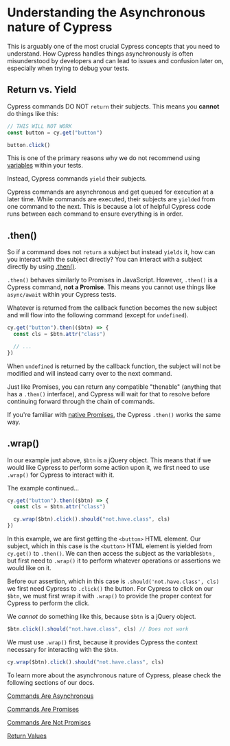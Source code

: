 # Understanding the Asynchronous nature of Cypress

This is arguably one of the most crucial Cypress concepts that you need to understand. How Cypress handles things asynchronously is often misunderstood by developers and can lead to issues and confusion later on, especially when trying to debug your tests.

## Return vs. Yield

Cypress commands DO NOT `return` their subjects. This means you **cannot** do things like this:

```jsx
// THIS WILL NOT WORK
const button = cy.get("button")

button.click()
```

This is one of the primary reasons why we do not recommend using [variables](https://docs.cypress.io/guides/core-concepts/variables-and-aliases#Variables) within your tests.

Instead, Cypress commands `yield` their subjects.

Cypress commands are asynchronous and get queued for execution at a later time. While commands are executed, their subjects are `yielded` from one command to the next. This is because a lot of helpful Cypress code runs between each command to ensure everything is in order.

## .then()

So if a command does not `return` a subject but instead `yields` it, how can you interact with the subject directly? You can interact with a subject directly by using [.then()](https://docs.cypress.io/guides/core-concepts/variables-and-aliases#Closures).

`.then()` behaves similarly to Promises in JavaScript. However, `.then()` is a Cypress command, **not a Promise**. This means you cannot use things like `async/await` within your Cypress tests.

Whatever is returned from the callback function becomes the new subject and will flow into the following command (except for `undefined`).

```jsx
cy.get("button").then(($btn) => {
  const cls = $btn.attr("class")

  // ...
})
```

When `undefined` is returned by the callback function, the subject will not be modified and will instead carry over to the next command.

Just like Promises, you can return any compatible "thenable" (anything that has a `.then()` interface), and Cypress will wait for that to resolve before continuing forward through the chain of commands.

If you're familiar with [native Promises](https://developer.mozilla.org/en-US/docs/Web/JavaScript/Guide/Using_promises), the Cypress `.then()` works the same way.

## .wrap()

In our example just above, `$btn` is a jQuery object. This means that if we would like Cypress to perform some action upon it, we first need to use `.wrap()` for Cypress to interact with it.

The example continued...

```jsx
cy.get("button").then(($btn) => {
  const cls = $btn.attr("class")

  cy.wrap($btn).click().should("not.have.class", cls)
})
```

In this example, we are first getting the `<button>` HTML element. Our subject, which in this case is the `<button>` HTML element is yielded from `cy.get()` to `.then()`. We can then access the subject as the variable`$btn` , but first need to `.wrap()` it to perform whatever operations or assertions we would like on it.

Before our assertion, which in this case is `.should('not.have.class', cls)` we first need Cypress to `.click()` the button. For Cypress to click on our `$btn`, we must first wrap it with `.wrap()` to provide the proper context for Cypress to perform the click.

We _cannot_ do something like this, because `$btn` is a jQuery object.

```jsx
$btn.click().should("not.have.class", cls) // Does not work
```

We must use `.wrap()` first, because it provides Cypress the context necessary for interacting with the `$btn`.

```jsx
cy.wrap($btn).click().should("not.have.class", cls)
```

To learn more about the asynchronous nature of Cypress, please check the following sections of our docs.

[Commands Are Asynchronous](https://docs.cypress.io/guides/core-concepts/introduction-to-cypress#Commands-Are-Asynchronous)

[Commands Are Promises](https://docs.cypress.io/guides/core-concepts/introduction-to-cypress#Commands-Are-Promises)

[Commands Are Not Promises](https://docs.cypress.io/guides/core-concepts/introduction-to-cypress#Commands-Are-Not-Promises)

[Return Values](https://docs.cypress.io/guides/core-concepts/variables-and-aliases#Return-Values)
